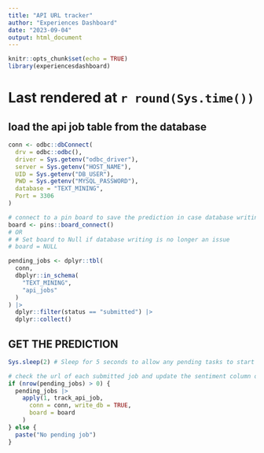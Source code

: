 ```yaml
---
title: "API URL tracker"
author: "Experiences Dashboard"
date: "2023-09-04"
output: html_document
---
```


```r
knitr::opts_chunk$set(echo = TRUE)
library(experiencesdashboard)
```

# Last rendered at `r round(Sys.time())`

## load the api job table from the database

```r
conn <- odbc::dbConnect(
  drv = odbc::odbc(),
  driver = Sys.getenv("odbc_driver"),
  server = Sys.getenv("HOST_NAME"),
  UID = Sys.getenv("DB_USER"),
  PWD = Sys.getenv("MYSQL_PASSWORD"),
  database = "TEXT_MINING",
  Port = 3306
)

# connect to a pin board to save the prediction in case database writing fails. 
board <- pins::board_connect()
# OR
# # Set board to Null if database writing is no longer an issue
# board = NULL

pending_jobs <- dplyr::tbl(
  conn,
  dbplyr::in_schema(
    "TEXT_MINING",
    "api_jobs"
  )
) |>
  dplyr::filter(status == "submitted") |>
  dplyr::collect()
```

## GET THE PREDICTION
```r
Sys.sleep(2) # Sleep for 5 seconds to allow any pending tasks to start in the API.

# check the url of each submitted job and update the sentiment column of the main database table if the prediction is ready
if (nrow(pending_jobs) > 0) {
  pending_jobs |>
    apply(1, track_api_job,
      conn = conn, write_db = TRUE,
      board = board
    )
} else {
  paste("No pending job")
}
```
